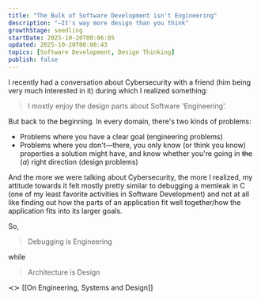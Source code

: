 ```yaml
---
title: "The Bulk of Software Development isn't Engineering"
description: "—It's way more design than you think"
growthStage: seedling
startDate: 2025-10-20T00:06:05
updated: 2025-10-20T00:08:43
topics: [Software Development, Design Thinking]
publish: false
---
```


I recently had a conversation about Cybersecurity with a friend (him being very much interested in it) during which I realized something:

> I mostly enjoy the design parts about Software 'Engineering'.

But back to the beginning. In every domain, there's two kinds of problems:

- Problems where you have a clear goal (engineering problems)
- Problems where you don't—there, you only know (or think you know) properties a solution might have, and know whether you're going in ~~the~~ (_a_) right direction (design problems)

And the more we were talking about Cybersecurity, the more I realized, my attitude towards it felt mostly pretty similar to debugging a memleak in C (one of my least favorite activities in Software Development) and not at all like finding out how the parts of an application fit well together/how the application fits into its larger goals.

So,

> Debugging is Engineering

while

> Architecture is Design

≺≻ [[On Engineering, Systems and Design]]
